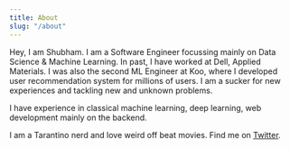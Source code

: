 ```yaml
---
title: About
slug: "/about"
---
```


Hey, I am Shubham. I am a Software Engineer focussing mainly on Data Science & Machine Learning. In past, I have worked at Dell, Applied Materials. I was also the second ML Engineer at Koo, where I developed user recommendation system for millions of users. I am a sucker for new experiences and tackling new and unknown problems. 

I have experience in classical machine learning, deep learning, web development mainly on the backend. 

I am a Tarantino nerd and love weird off beat movies. Find me on [Twitter](https://twitter.com/global_minima).
